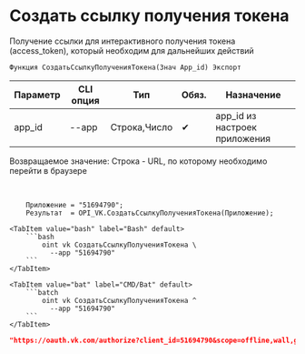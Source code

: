 ﻿---
sidebar_position: 1
---


# Создать ссылку получения токена
Получение ссылки для интерактивного получения токена (access_token), который необходим для дальнейших действий



`Функция СоздатьСсылкуПолученияТокена(Знач App_id) Экспорт`

  | Параметр | CLI опция | Тип | Обяз. | Назначение |
  |-|-|-|-|-|
  | app_id | --app | Строка,Число | &#x2714; | app_id из настроек приложения |

  
  Возвращаемое значение:   Строка - URL, по которому необходимо перейти в браузере

<br/>




```bsl title="Пример кода"
    Приложение = "51694790";
    Результат  = OPI_VK.СоздатьСсылкуПолученияТокена(Приложение);
```
    

 <Tabs>
  
    <TabItem value="bash" label="Bash" default>
        ```bash
            oint vk СоздатьСсылкуПолученияТокена \
              --app "51694790"
        ```
    </TabItem>
  
    <TabItem value="bat" label="CMD/Bat" default>
        ```batch
            oint vk СоздатьСсылкуПолученияТокена ^
              --app "51694790"
        ```
    </TabItem>
</Tabs>


```json title="Результат"
"https://oauth.vk.com/authorize?client_id=51694790&scope=offline,wall,groups,photos,stats,stories,ads,market,video&v=5.131&response_type=token&redirect_uri=https://api.vk.com/blank.html"
```
